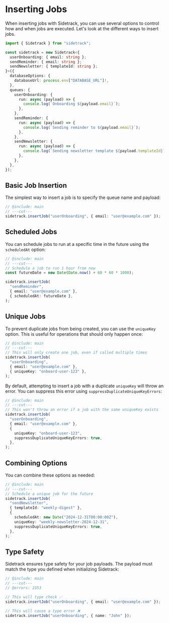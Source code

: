 # Inserting Jobs

When inserting jobs with Sidetrack, you can use several options to control how and when jobs are executed. Let's look at the different ways to insert jobs.

```ts twoslash include main
import { Sidetrack } from "sidetrack";

const sidetrack = new Sidetrack<{
  userOnboarding: { email: string };
  sendReminder: { email: string };
  sendNewsletter: { templateId: string };
}>({
  databaseOptions: {
    databaseUrl: process.env["DATABASE_URL"]!,
  },
  queues: {
    userOnboarding: {
      run: async (payload) => {
        console.log(`Onboarding ${payload.email}`);
      },
    },
    sendReminder: {
      run: async (payload) => {
        console.log(`Sending reminder to ${payload.email}`);
      },
    },
    sendNewsletter: {
      run: async (payload) => {
        console.log(`Sending newsletter template ${payload.templateId}`);
      },
    },
  },
});
```

## Basic Job Insertion

The simplest way to insert a job is to specify the queue name and payload:

```ts twoslash
// @include: main
// ---cut---
sidetrack.insertJob("userOnboarding", { email: "user@example.com" });
```

## Scheduled Jobs

You can schedule jobs to run at a specific time in the future using the `scheduledAt` option:

```ts twoslash
// @include: main
// ---cut---
// Schedule a job to run 1 hour from now
const futureDate = new Date(Date.now() + 60 * 60 * 1000);

sidetrack.insertJob(
  "sendReminder",
  { email: "user@example.com" },
  { scheduledAt: futureDate },
);
```

## Unique Jobs

To prevent duplicate jobs from being created, you can use the `uniqueKey` option. This is useful for operations that should only happen once:

```ts twoslash
// @include: main
// ---cut---
// This will only create one job, even if called multiple times
sidetrack.insertJob(
  "userOnboarding",
  { email: "user@example.com" },
  { uniqueKey: "onboard-user-123" },
);
```

By default, attempting to insert a job with a duplicate `uniqueKey` will throw an error. You can suppress this error using `suppressDuplicateUniqueKeyErrors`:

```ts twoslash
// @include: main
// ---cut---
// This won't throw an error if a job with the same uniqueKey exists
sidetrack.insertJob(
  "userOnboarding",
  { email: "user@example.com" },
  {
    uniqueKey: "onboard-user-123",
    suppressDuplicateUniqueKeyErrors: true,
  },
);
```

## Combining Options

You can combine these options as needed:

```ts twoslash
// @include: main
// ---cut---
// Schedule a unique job for the future
sidetrack.insertJob(
  "sendNewsletter",
  { templateId: "weekly-digest" },
  {
    scheduledAt: new Date("2024-12-31T00:00:00Z"),
    uniqueKey: "weekly-newsletter-2024-12-31",
    suppressDuplicateUniqueKeyErrors: true,
  },
);
```

## Type Safety

Sidetrack ensures type safety for your job payloads. The payload must match the type you defined when initializing Sidetrack:

```ts twoslash
// @include: main
// ---cut---
// @errors: 2353

// This will type check ✅
sidetrack.insertJob("userOnboarding", { email: "user@example.com" });

// This will cause a type error ❌
sidetrack.insertJob("userOnboarding", { name: "John" });
```
